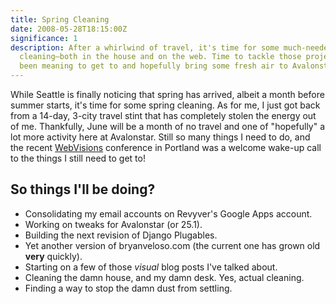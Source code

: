 ```yaml
---
title: Spring Cleaning
date: 2008-05-28T18:15:00Z
significance: 1
description: After a whirlwind of travel, it's time for some much-needed spring
  cleaning—both in the house and on the web. Time to tackle those projects I've
  been meaning to get to and hopefully bring some fresh air to Avalonstar.
---
```


While Seattle is finally noticing that spring has arrived, albeit a month before summer starts, it's time for some spring cleaning. As for me, I just got back from a 14-day, 3-city travel stint that has completely stolen the energy out of me. Thankfully, June will be a month of no travel and one of "hopefully" a lot more activity here at Avalonstar. Still so many things I need to do, and the recent [WebVisions][1] conference in Portland was a welcome wake-up call to the things I still need to get to!

## So things I'll be doing?

* Consolidating my email accounts on Revyver's Google Apps account.
* Working on tweaks for Avalonstar (or 25.1).
* Building the next revision of Django Plugables.
* Yet another version of bryanveloso.com (the current one has grown old **very** quickly).
* Starting on a few of those *visual* blog posts I've talked about.
* Cleaning the damn house, and my damn desk. Yes, actual cleaning.
* Finding a way to stop the damn dust from settling.

[1]: http://webvisionsevent.com/
